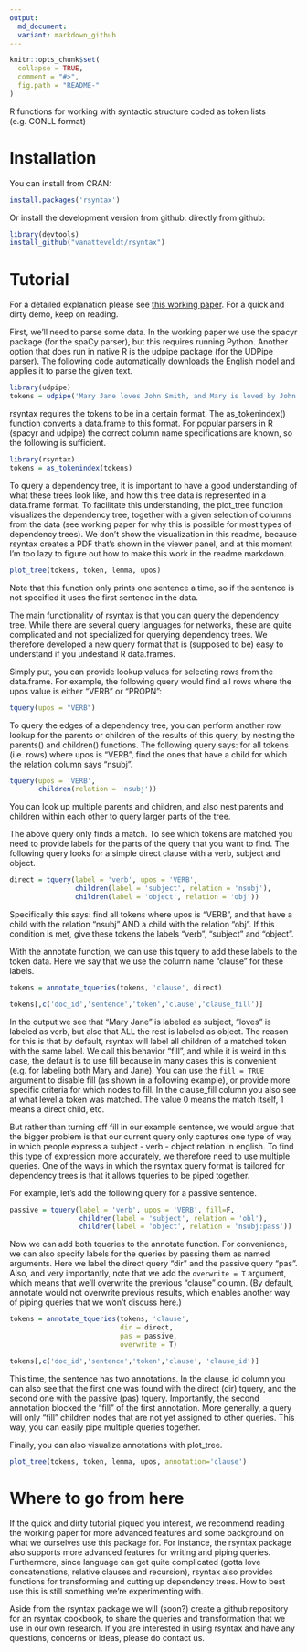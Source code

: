 ```yaml
---
output:
  md_document:
  variant: markdown_github
---
```

  
```r
knitr::opts_chunk$set(
  collapse = TRUE,
  comment = "#>",
  fig.path = "README-"
)
```

R functions for working with syntactic structure coded as token lists
(e.g. CONLL format)

Installation
============

You can install from CRAN:

```r
install.packages('rsyntax')
```

Or install the development version from github:
directly from github:

```r
library(devtools)
install_github("vanatteveldt/rsyntax")
```

Tutorial
=====

For a detailed explanation please see [this working paper](https://github.com/vanatteveldt/rsyntax/blob/master/Querying_dependency_trees.pdf). For a quick and dirty demo, keep on reading.

First, we'll need to parse some data. In the working paper we use the spacyr package (for the spaCy parser), but this requires running Python. Another option that does run in native R is the udpipe package (for the UDPipe parser). The following code automatically downloads the English model and applies it to parse the given text.

```r
library(udpipe)
tokens = udpipe('Mary Jane loves John Smith, and Mary is loved by John', 'english')
```

rsyntax requires the tokens to be in a certain format. The as_tokenindex() function converts a data.frame to this format. For popular parsers in R (spacyr and udpipe) the correct column name specifications are known, so the following is sufficient. 

```r
library(rsyntax)
tokens = as_tokenindex(tokens)
```

To query a dependency tree, it is important to have a good understanding of what these trees look like, and how this tree data is represented in a data.frame format. To facilitate this understanding, the plot_tree function visualizes the dependency tree, together with a given selection of columns from the data (see working paper for why this is possible for most types of dependency trees). We don't show the visualization in this readme, because rsyntax creates a PDF that's shown in the viewer panel, and at this moment I'm too lazy to figure out how to make this work in the readme markdown.

```r
plot_tree(tokens, token, lemma, upos)
```

Note that this function only prints one sentence a time, so if the sentence is not specified it uses the first sentence in the data.

The main functionality of rsyntax is that you can query the dependency tree. While there are several query languages for networks, these are quite complicated and not specialized for querying dependency trees. We therefore developed a new query format that is (supposed to be) easy to understand if you undestand R data.frames. 

Simply put, you can provide lookup values for selecting rows from the data.frame. For example, the following query would find all rows where the upos value is either "VERB" or "PROPN": 

```r
tquery(upos = "VERB")
```

To query the edges of a dependency tree, you can perform another row lookup for the parents or children of the results of this query, by nesting the parents() and children() functions. The following query says: for all tokens (i.e. rows) where upos is "VERB", find the ones that have a child for which the relation column says "nsubj".

```r
tquery(upos = 'VERB', 
       children(relation = 'nsubj'))
```

You can look up multiple parents and children, and also nest parents and children within each other to query larger parts of the tree. 

The above query only finds a match.
To see which tokens are matched you need to provide labels for the parts of the query that you want to find.
The following query looks for a simple direct clause with a verb, subject and object.

```r
direct = tquery(label = 'verb', upos = 'VERB', 
                children(label = 'subject', relation = 'nsubj'),
                children(label = 'object', relation = 'obj'))
```

Specifically this says: find all tokens where upos is "VERB", and that have a child with the relation "nsubj" AND a child with the relation "obj". If this condition is met, give these tokens the labels "verb", "subject" and "object".

With the annotate function, we can use this tquery to add these labels to the token data. Here we say that we use the column name "clause" for these labels. 

```r
tokens = annotate_tqueries(tokens, 'clause', direct)

tokens[,c('doc_id','sentence','token','clause','clause_fill')]
```

In the output we see that "Mary Jane" is labeled as subject, "loves" is labeled as verb, but also that ALL the rest is labeled as object. 
The reason for this is that by default, rsyntax will label all children of a matched token with the same label.
We call this behavior "fill", and while it is weird in this case, the default is to use fill because in many cases this is convenient (e.g. for labeling both Mary and Jane).
You can use the `fill = TRUE` argument to disable fill (as shown in a following example), or provide more specific criteria for which nodes to fill.
In the clause_fill column you also see at what level a token was matched. The value 0 means the match itself, 1 means a direct child, etc. 

But rather than turning off fill in our example sentence, we would argue that the bigger problem is that our current query only captures one type of way in which people express a subject - verb - object relation in english. 
To find this type of expression more accurately, we therefore need to use multiple queries. One of the ways in which the rsyntax query format is tailored for dependency trees is that it allows tqueries to be piped together.

For example, let's add the following query for a passive sentence.

```r
passive = tquery(label = 'verb', upos = 'VERB', fill=F,
                 children(label = 'subject', relation = 'obl'),
                 children(label = 'object', relation = 'nsubj:pass'))
```

Now we can add both tqueries to the annotate function. For convenience, we can also specify labels for the queries by passing them as named arguments. Here we label the direct query "dir" and the passive query "pas". Also, and very importantly, note that we add the `overwrite = T` argument, which means that we'll overwrite the previous "clause" column. (By default, annotate would not overwrite previous results, which enables another way of piping queries that we won't discuss here.)

```r
tokens = annotate_tqueries(tokens, 'clause', 
                           dir = direct, 
                           pas = passive, 
                           overwrite = T)

tokens[,c('doc_id','sentence','token','clause', 'clause_id')]
```

This time, the sentence has two annotations.
In the clause_id column you can also see that the first one was found with the direct (dir) tquery, and the second one with the passive (pas) tquery.
Importantly, the second annotation blocked the "fill" of the first annotation. 
More generally, a query will only "fill" children nodes that are not yet assigned to other queries. 
This way, you can easily pipe multiple queries together.

Finally, you can also visualize annotations with plot_tree.

```r
plot_tree(tokens, token, lemma, upos, annotation='clause')
```

Where to go from here
=====

If the quick and dirty tutorial piqued you interest, we recommend reading the working paper for more advanced features and some background on what we ourselves use this package for.
For instance, the rsyntax package also supports more advanced features for writing and piping queries.
Furthermore, since language can get quite complicated (gotta love concatenations, relative clauses and recursion), rsyntax also provides functions for transforming and cutting up dependency trees. 
How to best use this is still something we're experimenting with.

Aside from the rsyntax package we will (soon?) create a github repository for an rsyntax cookbook, to share the queries and transformation that we use in our own research. 
If you are interested in using rsyntax and have any questions, concerns or ideas, please do contact us.

